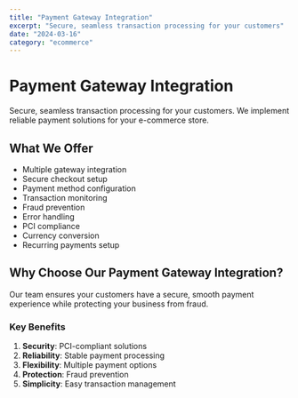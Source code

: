 ```yaml
---
title: "Payment Gateway Integration"
excerpt: "Secure, seamless transaction processing for your customers"
date: "2024-03-16"
category: "ecommerce"
---
```


# Payment Gateway Integration

Secure, seamless transaction processing for your customers. We implement reliable payment solutions for your e-commerce store.

## What We Offer

- Multiple gateway integration
- Secure checkout setup
- Payment method configuration
- Transaction monitoring
- Fraud prevention
- Error handling
- PCI compliance
- Currency conversion
- Recurring payments setup

## Why Choose Our Payment Gateway Integration?

Our team ensures your customers have a secure, smooth payment experience while protecting your business from fraud.

### Key Benefits

1. **Security**: PCI-compliant solutions
2. **Reliability**: Stable payment processing
3. **Flexibility**: Multiple payment options
4. **Protection**: Fraud prevention
5. **Simplicity**: Easy transaction management 